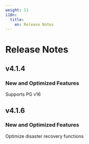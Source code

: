 ```yaml
---
weight: 11
i18n:
  title:
    en: Release Notes
---
```


# Release Notes

## v4.1.4

### New and Optimized Features

Supports PG v16

## v4.1.6

### New and Optimized Features

Optimize disaster recovery functions
